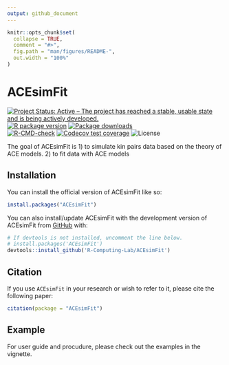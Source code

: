 ```yaml
---
output: github_document
---
```


<!-- README.md is generated from README.Rmd. Please edit that file -->

```r
knitr::opts_chunk$set(
  collapse = TRUE,
  comment = "#>",
  fig.path = "man/figures/README-",
  out.width = "100%"
)
```

# ACEsimFit

<!-- badges: start -->

[![Project Status: Active – The project has reached a stable, usable state and is being actively developed.](https://www.repostatus.org/badges/latest/active.svg)](https://www.repostatus.org/#active)
[![R package version](https://www.r-pkg.org/badges/version/ACEsimFit)](https://cran.r-project.org/package=discord)
[![Package downloads](https://cranlogs.r-pkg.org/badges/grand-total/ACEsimFit)](https://cran.r-project.org/package=ACEsimFit)</br>
[![R-CMD-check](https://github.com/R-Computing-Lab/ACEsimFit/actions/workflows/R-CMD-check.yaml/badge.svg)](https://github.com/R-Computing-Lab/ACEsimFit/actions/workflows/R-CMD-check.yaml)
[![Codecov test coverage](https://codecov.io/gh/R-Computing-Lab/ACEsimFit/graph/badge.svg)](https://app.codecov.io/gh/R-Computing-Lab/ACEsimFit)
![License](https://img.shields.io/badge/License-GPL_v3-blue.svg)

<!-- badges: end -->

The goal of ACEsimFit is 1) to simulate kin pairs data based on the theory of ACE models. 2) to fit data with ACE models

## Installation

You can install the official version of ACEsimFit like so:
``` r
install.packages("ACEsimFit")
```

You can also install/update ACEsimFit with the development version of ACEsimFit from [GitHub](https://github.com/) with:

``` r
# If devtools is not installed, uncomment the line below.
# install.packages('ACEsimFit')
devtools::install_github('R-Computing-Lab/ACEsimFit')
```
## Citation

If you use `ACEsimFit` in your research or wish to refer to it, please cite the following paper:

```r
citation(package = "ACEsimFit")
```
## Example

For user guide and procudure, please check out the examples in the vignette.
